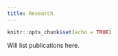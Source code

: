 ```yaml
---
title: Research
---
```


```r
knitr::opts_chunk$set(echo = TRUE)
```

Will list publications here.
